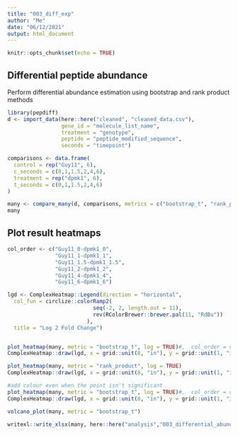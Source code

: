 ```yaml
---
title: "003_diff_exp"
author: "Me"
date: "06/12/2021"
output: html_document
---
```


```r
knitr::opts_chunk$set(echo = TRUE)
```

## Differential peptide abundance

Perform differential abundance estimation using bootstrap and rank product methods

```r
library(pepdiff)
d <- import_data(here::here("cleaned", "cleaned_data.csv"), 
                 gene_id = "molecule_list_name", 
                 treatment = "genotype", 
                 peptide = "peptide_modified_sequence", 
                 seconds = "timepoint")

comparisons <- data.frame(
  control = rep("Guy11", 6),
  c_seconds = c(0,1,1.5,2,4,6),
  treatment = rep("dpmk1", 6),
  t_seconds = c(0,1,1.5,2,4,6)
)

many <- compare_many(d, comparisons, metrics = c("bootstrap_t", "rank_product"), iters=10000)
many
```


## Plot result heatmaps

```r

col_order <- c("Guy11_0-dpmk1_0",
               "Guy11_1-dpmk1_1",
               "Guy11_1.5-dpmk1_1.5",
               "Guy11_2-dpmk1_2",
               "Guy11_4-dpmk1_4",
               "Guy11_6-dpmk1_6")

lgd <- ComplexHeatmap::Legend(direction = "horizontal",
  col_fun = circlize::colorRamp2(
                           seq(-2, 2, length.out = 11),
                           rev(RColorBrewer::brewer.pal(11, "RdBu"))
                         ),
  title = "Log 2 Fold Change")


plot_heatmap(many, metric = "bootstrap_t", log = TRUE)#,  col_order = col_order)
ComplexHeatmap::draw(lgd, x = grid::unit(8, "in"), y = grid::unit(1, "in"))

plot_heatmap(many, metric = "rank_product", log = TRUE)
ComplexHeatmap::draw(lgd, x = grid::unit(8, "in"), y = grid::unit(1, "in"))
```

```r
#add colour even when the point isn't significant
plot_heatmap(many, metric = "bootstrap_t", log = TRUE)#,  col_order = col_order, only_sig_points = FALSE)
ComplexHeatmap::draw(lgd, x = grid::unit(8, "in"), y = grid::unit(1, "in"))
```

```r
volcano_plot(many, metric = "bootstrap_t")
```


```r
writexl::write_xlsx(many, here::here("analysis","003_differential_abundance_estimates.xlsx"))
```